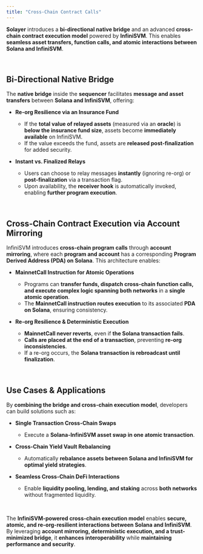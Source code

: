 ```yaml
---
title: "Cross-Chain Contract Calls"
---
```


**Solayer** introduces a **bi-directional native bridge** and an advanced **cross-chain contract execution model** powered by **InfiniSVM**. This enables **seamless asset transfers, function calls, and atomic interactions between Solana and InfiniSVM**.

<br />

## **Bi-Directional Native Bridge**

The **native bridge** inside the **sequencer** facilitates **message and asset transfers** between **Solana and InfiniSVM**, offering:

- **Re-org Resilience via an Insurance Fund**  
  - If the **total value of relayed assets** (measured via an **oracle**) is **below the insurance fund size**, assets become **immediately available** on InfiniSVM.  
  - If the value exceeds the fund, assets are **released post-finalization** for added security.  

- **Instant vs. Finalized Relays**  
  - Users can choose to relay messages **instantly** (ignoring re-org) or **post-finalization** via a transaction flag.  
  - Upon availability, the **receiver hook** is automatically invoked, enabling **further program execution**.

<br />

## **Cross-Chain Contract Execution via Account Mirroring**

InfiniSVM introduces **cross-chain program calls** through **account mirroring**, where each **program and account** has a corresponding **Program Derived Address (PDA) on Solana**. This architecture enables:

- **MainnetCall Instruction for Atomic Operations**  
  - Programs can **transfer funds, dispatch cross-chain function calls, and execute complex logic spanning both networks** in a **single atomic operation**.  
  - The **MainnetCall instruction routes execution** to its associated **PDA on Solana**, ensuring consistency.

- **Re-org Resilience & Deterministic Execution**  
  - **MainnetCall never reverts**, even if **the Solana transaction fails**.  
  - **Calls are placed at the end of a transaction**, preventing **re-org inconsistencies**.  
  - If a re-org occurs, the **Solana transaction is rebroadcast until finalization**.

<br />

## **Use Cases & Applications**

By **combining the bridge and cross-chain execution model**, developers can build solutions such as:
- **Single Transaction Cross-Chain Swaps**  
  - Execute a **Solana-InfiniSVM asset swap in one atomic transaction**.
  
- **Cross-Chain Yield Vault Rebalancing**  
  - Automatically **rebalance assets between Solana and InfiniSVM for optimal yield strategies**.

- **Seamless Cross-Chain DeFi Interactions**  
  - Enable **liquidity pooling, lending, and staking** across **both networks** without fragmented liquidity.

<br />

The **InfiniSVM-powered cross-chain execution model** enables **secure, atomic, and re-org-resilient interactions between Solana and InfiniSVM**. By leveraging **account mirroring, deterministic execution, and a trust-minimized bridge**, it **enhances interoperability** while **maintaining performance and security**.

